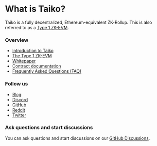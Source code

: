 # What is Taiko?

Taiko is a fully decentralized, Ethereum-equivalent ZK-Rollup. This is also referred to as a [Type 1 ZK-EVM](https://mirror.xyz/labs.taiko.eth/w7NSKDeKfJoEy0p89I9feixKfdK-20JgWF9HZzxfeBo).

### Overview

- [Introduction to Taiko](https://mirror.xyz/labs.taiko.eth/oRy3ZZ_4-6IEQcuLCMMlxvdH6E-T3_H7UwYVzGDsgf4)
- [The Type 1 ZK-EVM](https://mirror.xyz/labs.taiko.eth/w7NSKDeKfJoEy0p89I9feixKfdK-20JgWF9HZzxfeBo)
- [Whitepaper](https://taikoxyz.github.io/taiko-mono/taiko-whitepaper.pdf)
- [Contract documentation](/docs/category/contract-documentation/)
- [Frequently Asked Questions (FAQ)](/docs/intro/faq.md)

### Follow us

- [Blog](https://mirror.xyz/labs.taiko.eth)
- [Discord](https://discord.gg/taikoxyz)
- [GitHub](https://github.com/taikoxyz/)
- [Reddit](https://www.reddit.com/r/taiko_xyz/)
- [Twitter](https://twitter.com/taikoxyz)

### Ask questions and start discussions

You can ask questions and start discussions on our [GitHub Discussions](https://github.com/taikoxyz/taiko-mono/discussions).
